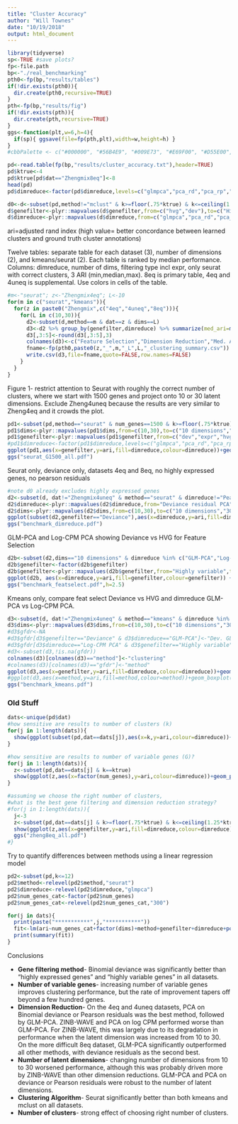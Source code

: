 ```yaml
---
title: "Cluster Accuracy"
author: "Will Townes"
date: "10/19/2018"
output: html_document
---
```


```r
library(tidyverse)
sp<-TRUE #save plots?
fp<-file.path
bp<-"./real_benchmarking"
pth0<-fp(bp,"results/tables")
if(!dir.exists(pth0)){
  dir.create(pth0,recursive=TRUE)
}
pth<-fp(bp,"results/fig")
if(!dir.exists(pth)){
  dir.create(pth,recursive=TRUE)
}
ggs<-function(plt,w=6,h=4){
  if(sp){ ggsave(file=fp(pth,plt),width=w,height=h) }
}
#cbbPalette <- c("#000000", "#56B4E9", "#009E73", "#E69F00", "#D55E00", "#0072B2", "#CC79A7", "#F0E442")

pd<-read.table(fp(bp,"results/cluster_accuracy.txt"),header=TRUE)
pd$ktrue<-4
pd$ktrue[pd$dat=="Zhengmix8eq"]<-8
head(pd)
pd$dimreduce<-factor(pd$dimreduce,levels=c("glmpca","pca_rd","pca_rp","zinbwave","pca_log"))

d0<-d<-subset(pd,method!="mclust" & k>=floor(.75*ktrue) & k<=ceiling(1.25*ktrue) & num_genes==1500 & genefilter!="expr")
d$genefilter<-plyr::mapvalues(d$genefilter,from=c("hvg","dev"),to=c("Highly variable","Deviance"))
d$dimreduce<-plyr::mapvalues(d$dimreduce,from=c("glmpca","pca_rd","pca_rp","zinbwave","pca_log"),to=c("GLM-PCA","Deviance residual PCA","Pearson residual PCA","ZINB-WAVE","Log-CPM PCA"))
```

ari=adjusted rand index (high value= better concordance between learned clusters and ground truth cluster annotations)

Twelve tables: separate table for each dataset (3), number of dimensions (2), and kmeans/seurat (2). Each table is ranked by median performance. Columns: dimreduce, number of dims, filtering type incl expr, only seurat with correct clusters, 3 ARI (min,median,max). 8eq is primary table, 4eq and 4uneq is supplemental. Use colors in cells of the table.

```r
#m<-"seurat"; z<-"Zhengmix4eq"; L<-10
for(m in c("seurat","kmeans")){
  for(z in paste0("Zhengmix",c("4eq","4uneq","8eq"))){
    for(L in c(10,30)){
      d2<-subset(d,method==m & dat==z & dims==L)
      d3<-d2 %>% group_by(genefilter,dimreduce) %>% summarize(med_ari=median(ari),min_ari=min(ari),max_ari=max(ari)) %>% arrange(desc(med_ari))
      d3[,3:5]<-round(d3[,3:5],3)
      colnames(d3)<-c("Feature Selection","Dimension Reduction","Med. ARI","Min. ARI","Max. ARI")
      fname<-fp(pth0,paste0(z,"_",m,"_L",L,"_clustering_summary.csv"))
      write.csv(d3,file=fname,quote=FALSE,row.names=FALSE)
    }
  }
}
```

Figure 1- restrict attention to Seurat with roughly the correct number of clusters, where we start with 1500 genes and project onto 10 or 30 latent dimensions. Exclude Zheng4uneq because the results are very similar to Zheng4eq and it crowds the plot.

```r
pd1<-subset(pd,method=="seurat" & num_genes==1500 & k>=floor(.75*ktrue) & k<=ceiling(1.25*ktrue) & dat!="Zhengmix4uneq")
pd1$dims<-plyr::mapvalues(pd1$dims,from=c(10,30),to=c("10 dimensions","30 dimensions"))
pd1$genefilter<-plyr::mapvalues(pd1$genefilter,from=c("dev","expr","hvg"),to=c("Deviance","Highly expressed","Highly variable"))
#pd1$dimreduce<-factor(pd1$dimreduce,levels=c("glmpca","pca_rd","pca_rp","pca_log","zinbwave"))#,ordered=TRUE)
ggplot(pd1,aes(x=genefilter,y=ari,fill=dimreduce,colour=dimreduce))+geom_boxplot()+facet_grid(dims~dat)+theme_bw()+ylab("adjusted Rand Index")+xlab("feature selection")+theme(axis.text.x=element_text(angle=15,hjust=1))
ggs("seurat_G1500_all.pdf")
```

Seurat only, deviance only, datasets 4eq and 8eq, no highly expressed genes, no pearson residuals

```r
#note d0 already excludes highly expressed genes
d2<-subset(d, dat!="Zhengmix4uneq" & method=="seurat" & dimreduce!="Pearson residual PCA")
d2$dimreduce<-plyr::mapvalues(d2$dimreduce,from="Deviance residual PCA",to="Dev. resid. PCA")
d2$dims<-plyr::mapvalues(d2$dims,from=c(10,30),to=c("10 dimensions","30 dimensions"))
ggplot(subset(d2,genefilter=="Deviance"),aes(x=dimreduce,y=ari,fill=dimreduce,colour=dimreduce))+geom_boxplot()+theme_bw()+facet_grid(dims~dat)+theme(axis.text.x=element_text(angle=20,hjust=1),axis.title.x=element_blank(),legend.position = "none")+ylab("adjusted Rand index")
ggs("benchmark_dimreduce.pdf")
```

GLM-PCA and Log-CPM PCA showing Deviance vs HVG for Feature Selection

```r
d2b<-subset(d2,dims=="10 dimensions" & dimreduce %in% c("GLM-PCA","Log-CPM PCA"))
d2b$genefilter<-factor(d2b$genefilter)
d2b$genefilter<-plyr::mapvalues(d2b$genefilter,from="Highly variable",to="Highly variable genes")
ggplot(d2b, aes(x=dimreduce,y=ari,fill=genefilter,colour=genefilter)) +geom_boxplot()+facet_wrap(~dat,scales="fixed",nrow=1) +theme_bw()+ylab("adjusted Rand index") +theme(legend.position="bottom", axis.title.x=element_blank())+labs(fill=NULL,color=NULL)#+labs(fill="feature selection",colour="feature selection")
ggs("benchmark_featselect.pdf",h=2.5)
```

Kmeans only, compare feat select Deviance vs HVG and dimreduce GLM-PCA vs Log-CPM PCA.

```r
d3<-subset(d, dat!="Zhengmix4uneq" & method=="kmeans" & dimreduce %in% c("Log-CPM PCA","GLM-PCA"))
d3$dims<-plyr::mapvalues(d3$dims,from=c(10,30),to=c("10 dimensions","30 dimensions"))
#d3$gfdr<-NA
#d3$gfdr[d3$genefilter=="Deviance" & d3$dimreduce=="GLM-PCA"]<-"Dev. GLM-PCA"
#d3$gfdr[d3$dimreduce=="Log-CPM PCA" & d3$genefilter=="Highly variable"]<-"HVG log-CPM PCA"
#d3<-subset(d3,!is.na(gfdr))
colnames(d3)[colnames(d3)=="method"]<-"clustering"
#colnames(d3)[colnames(d3)=="gfdr"]<-"method"
ggplot(d3,aes(x=genefilter,y=ari,fill=dimreduce,colour=dimreduce))+geom_boxplot()+facet_grid(dims~dat)+theme_bw()+ylab("adjusted Rand index")+xlab("feature selection")
#ggplot(d3,aes(x=method,y=ari,fill=method,colour=method))+geom_boxplot()+facet_grid(dims~dat)+theme_bw()+ylab("adjusted Rand index")
ggs("benchmark_kmeans.pdf")
```

### Old Stuff

```r
dats<-unique(pd$dat)
#how sensitive are results to number of clusters (k)
for(j in 1:length(dats)){
  show(ggplot(subset(pd,dat==dats[j]),aes(x=k,y=ari,colour=dimreduce))+geom_point()+facet_grid(dims~method,scales="free_x")+ggtitle(dats[j]))
}

#how sensitive are results to number of variable genes (G)?
for(j in 1:length(dats)){
  z<-subset(pd,dat==dats[j] & k==ktrue)
  show(ggplot(z,aes(x=factor(num_genes),y=ari,colour=dimreduce))+geom_point()+facet_grid(dims~method)+ggtitle(dats[j]))
}

#assuming we choose the right number of clusters,
#what is the best gene filtering and dimension reduction strategy?
#for(j in 1:length(dats)){
  j<-3
  z<-subset(pd,dat==dats[j] & k>=floor(.75*ktrue) & k<=ceiling(1.25*ktrue))
  show(ggplot(z,aes(x=genefilter,y=ari,fill=dimreduce,colour=dimreduce))+geom_boxplot()+facet_grid(dims~method)+theme_bw())#+ggtitle(dats[j]))
  ggs("zheng8eq_all.pdf")
#}
```

Try to quantify differences between methods using a linear regression model

```r
pd2<-subset(pd,k<=12)
pd2$method<-relevel(pd2$method,"seurat")
pd2$dimreduce<-relevel(pd2$dimreduce,"glmpca")
pd2$num_genes_cat<-factor(pd2$num_genes)
pd2$num_genes_cat<-relevel(pd2$num_genes_cat,"300")

for(j in dats){
  print(paste("***********",j,"***********"))
  fit<-lm(ari~num_genes_cat+factor(dims)+method+genefilter+dimreduce+poly(k-ktrue,2),data=subset(pd2,dat==j))
  print(summary(fit))
}
```

Conclusions

* **Gene filtering method**- Binomial deviance was significantly better than "highly expressed genes" and "highly variable genes" in all datasets.
* **Number of variable genes**- increasing number of variable genes improves clustering performance, but the rate of improvement tapers off beyond a few hundred genes. 
* **Dimension Reduction**- On the 4eq and 4uneq datasets, PCA on Binomial deviance or Pearson residuals was the best method, followed by GLM-PCA. ZINB-WAVE and PCA on log CPM performed worse than GLM-PCA. For ZINB-WAVE, this was largely due to its degradation in performance when the latent dimension was increased from 10 to 30. On the more difficult 8eq dataset, GLM-PCA significantly outperformed all other methods, with deviance residuals as the second best.
* **Number of latent dimensions**- changing number of dimensions from 10 to 30 worsened performance, although this was probably driven more by ZINB-WAVE than other dimension reductions. GLM-PCA and PCA on deviance or Pearson residuals were robust to the number of latent dimensions.
* **Clustering Algorithm**- Seurat significantly better than both kmeans and mclust on all datasets.
* **Number of clusters**- strong effect of choosing right number of clusters.
